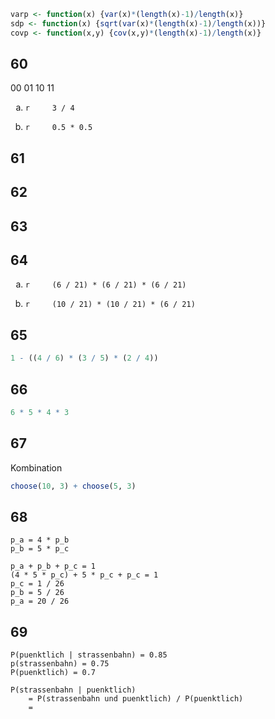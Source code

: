 ```r
varp <- function(x) {var(x)*(length(x)-1)/length(x)}
sdp <- function(x) {sqrt(var(x)*(length(x)-1)/length(x))}
covp <- function(x,y) {cov(x,y)*(length(x)-1)/length(x)} 
```

## 60

00
01
10
11

a)
    ```r
    3 / 4
    ```

b)
    ```r
    0.5 * 0.5
    ```

## 61

## 62

## 63

## 64

a)
    ```r
    (6 / 21) * (6 / 21) * (6 / 21)
    ```

b)
    ```r
    (10 / 21) * (10 / 21) * (6 / 21)
    ```

## 65

```r
1 - ((4 / 6) * (3 / 5) * (2 / 4))
```

## 66

```r
6 * 5 * 4 * 3
```

## 67

Kombination

```r
choose(10, 3) + choose(5, 3)
```

## 68

```
p_a = 4 * p_b
p_b = 5 * p_c

p_a + p_b + p_c = 1
(4 * 5 * p_c) + 5 * p_c + p_c = 1
p_c = 1 / 26
p_b = 5 / 26
p_a = 20 / 26
```

## 69

```
P(puenktlich | strassenbahn) = 0.85
p(strassenbahn) = 0.75
P(puenktlich) = 0.7

P(strassenbahn | puenktlich)
    = P(strassenbahn und puenktlich) / P(puenktlich)
    = 
```
